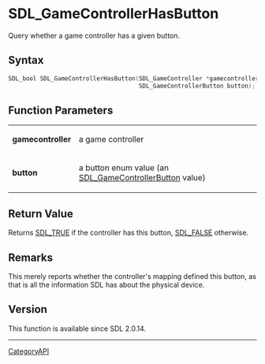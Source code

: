 = SDL_GameControllerHasButton =

Query whether a game controller has a given button.

== Syntax ==

<syntaxhighlight lang='c'>
SDL_bool SDL_GameControllerHasButton(SDL_GameController *gamecontroller,
                                     SDL_GameControllerButton button);
</syntaxhighlight>

== Function Parameters ==

{|
|'''gamecontroller'''
|a game controller
|-
|'''button'''
|a button enum value (an [[SDL_GameControllerButton]] value)
|}

== Return Value ==

Returns [[SDL_TRUE]] if the controller has this button, [[SDL_FALSE]]
otherwise.

== Remarks ==

This merely reports whether the controller's mapping defined this button,
as that is all the information SDL has about the physical device.

== Version ==

This function is available since SDL 2.0.14.

----
[[CategoryAPI]]


